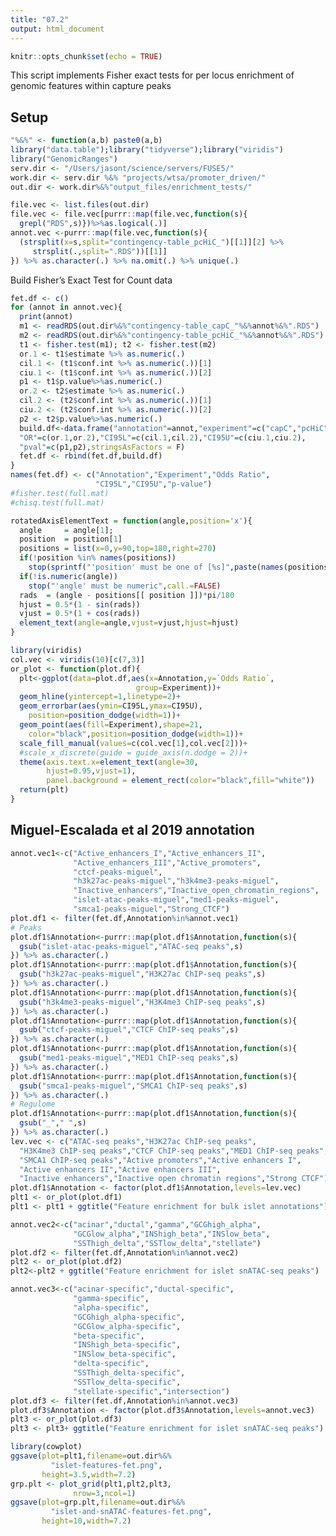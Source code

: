 ```yaml
---
title: "07.2"
output: html_document
---
```


```r
knitr::opts_chunk$set(echo = TRUE)
```

This script implements Fisher exact tests for per locus  enrichment of genomic features within capture peaks

## Setup 

```r
"%&%" <- function(a,b) paste0(a,b)
library("data.table");library("tidyverse");library("viridis")
library("GenomicRanges")
serv.dir <- "/Users/jasont/science/servers/FUSE5/"
work.dir <- serv.dir %&% "projects/wtsa/promoter_driven/"
out.dir <- work.dir%&%"output_files/enrichment_tests/"
```

```r
file.vec <- list.files(out.dir)
file.vec <- file.vec[purrr::map(file.vec,function(s){
  grepl("RDS",s)})%>%as.logical(.)]
annot.vec <-purrr::map(file.vec,function(s){
  (strsplit(x=s,split="contingency-table_pcHiC_")[[1]][2] %>%
     strsplit(.,split=".RDS"))[[1]]
}) %>% as.character(.) %>% na.omit(.) %>% unique(.)
```

Build Fisher's Exact Test for Count data 
```r
fet.df <- c()
for (annot in annot.vec){
  print(annot)
  m1 <- readRDS(out.dir%&%"contingency-table_capC_"%&%annot%&%".RDS")
  m2 <- readRDS(out.dir%&%"contingency-table_pcHiC_"%&%annot%&%".RDS")
  t1 <- fisher.test(m1); t2 <- fisher.test(m2)
  or.1 <- t1$estimate %>% as.numeric(.)
  cil.1 <- (t1$conf.int %>% as.numeric(.))[1]
  ciu.1 <- (t1$conf.int %>% as.numeric(.))[2]
  p1 <- t1$p.value%>%as.numeric(.)
  or.2 <- t2$estimate %>% as.numeric(.)
  cil.2 <- (t2$conf.int %>% as.numeric(.))[1]
  ciu.2 <- (t2$conf.int %>% as.numeric(.))[2]
  p2 <- t2$p.value%>%as.numeric(.)
  build.df<-data.frame("annotation"=annot,"experiment"=c("capC","pcHiC"),
  "OR"=c(or.1,or.2),"CI95L"=c(cil.1,cil.2),"CI95U"=c(ciu.1,ciu.2),
  "pval"=c(p1,p2),stringsAsFactors = F)
  fet.df <- rbind(fet.df,build.df)
}
names(fet.df) <- c("Annotation","Experiment","Odds Ratio",
                   "CI95L","CI95U","p-value")
#fisher.test(full.mat)
#chisq.test(full.mat)
```

```r
rotatedAxisElementText = function(angle,position='x'){
  angle     = angle[1]; 
  position  = position[1]
  positions = list(x=0,y=90,top=180,right=270)
  if(!position %in% names(positions))
    stop(sprintf("'position' must be one of [%s]",paste(names(positions),collapse=", ")),call.=FALSE)
  if(!is.numeric(angle))
    stop("'angle' must be numeric",call.=FALSE)
  rads  = (angle - positions[[ position ]])*pi/180
  hjust = 0.5*(1 - sin(rads))
  vjust = 0.5*(1 + cos(rads))
  element_text(angle=angle,vjust=vjust,hjust=hjust)
}
```


```r
library(viridis)
col.vec <- viridis(10)[c(7,3)]
or_plot <- function(plot.df){
  plt<-ggplot(data=plot.df,aes(x=Annotation,y=`Odds Ratio`,
                            group=Experiment))+
  geom_hline(yintercept=1,linetype=2)+
  geom_errorbar(aes(ymin=CI95L,ymax=CI95U),
    position=position_dodge(width=1))+
  geom_point(aes(fill=Experiment),shape=21,
    color="black",position=position_dodge(width=1))+
  scale_fill_manual(values=c(col.vec[1],col.vec[2]))+
  #scale_x_discrete(guide = guide_axis(n.dodge = 2))+
  theme(axis.text.x=element_text(angle=30,
        hjust=0.95,vjust=1),
        panel.background = element_rect(color="black",fill="white"))
  return(plt)
}
```

## Miguel-Escalada et al 2019 annotation 

```r
annot.vec1<-c("Active_enhancers_I","Active_enhancers_II",
              "Active_enhancers_III","Active_promoters",
              "ctcf-peaks-miguel",
              "h3k27ac-peaks-miguel","h3k4me3-peaks-miguel",
              "Inactive_enhancers","Inactive_open_chromatin_regions",
              "islet-atac-peaks-miguel","med1-peaks-miguel",
              "smca1-peaks-miguel","Strong_CTCF")
plot.df1 <- filter(fet.df,Annotation%in%annot.vec1)
# Peaks
plot.df1$Annotation<-purrr::map(plot.df1$Annotation,function(s){
  gsub("islet-atac-peaks-miguel","ATAC-seq peaks",s)
}) %>% as.character(.)
plot.df1$Annotation<-purrr::map(plot.df1$Annotation,function(s){
  gsub("h3k27ac-peaks-miguel","H3K27ac ChIP-seq peaks",s)
}) %>% as.character(.)
plot.df1$Annotation<-purrr::map(plot.df1$Annotation,function(s){
  gsub("h3k4me3-peaks-miguel","H3K4me3 ChIP-seq peaks",s)
}) %>% as.character(.)
plot.df1$Annotation<-purrr::map(plot.df1$Annotation,function(s){
  gsub("ctcf-peaks-miguel","CTCF ChIP-seq peaks",s)
}) %>% as.character(.)
plot.df1$Annotation<-purrr::map(plot.df1$Annotation,function(s){
  gsub("med1-peaks-miguel","MED1 ChIP-seq peaks",s)
}) %>% as.character(.)
plot.df1$Annotation<-purrr::map(plot.df1$Annotation,function(s){
  gsub("smca1-peaks-miguel","SMCA1 ChIP-seq peaks",s)
}) %>% as.character(.)
# Regulome 
plot.df1$Annotation<-purrr::map(plot.df1$Annotation,function(s){
  gsub("_"," ",s)
}) %>% as.character(.)
lev.vec <- c("ATAC-seq peaks","H3K27ac ChIP-seq peaks",
  "H3K4me3 ChIP-seq peaks","CTCF ChIP-seq peaks","MED1 ChIP-seq peaks",
  "SMCA1 ChIP-seq peaks","Active promoters","Active enhancers I",
  "Active enhancers II","Active enhancers III",
  "Inactive enhancers","Inactive open chromatin regions","Strong CTCF")
plot.df1$Annotation <- factor(plot.df1$Annotation,levels=lev.vec)
plt1 <- or_plot(plot.df1)
plt1 <- plt1 + ggtitle("Feature enrichment for bulk islet annotations")
```


```r
annot.vec2<-c("acinar","ductal","gamma","GCGhigh_alpha",
              "GCGlow_alpha","INShigh_beta","INSlow_beta",
              "SSThigh_delta","SSTlow_delta","stellate")
plot.df2 <- filter(fet.df,Annotation%in%annot.vec2)
plt2 <- or_plot(plot.df2)
plt2<-plt2 + ggtitle("Feature enrichment for islet snATAC-seq peaks")
```


```r
annot.vec3<-c("acinar-specific","ductal-specific",
              "gamma-specific",
              "alpha-specific",
              "GCGhigh_alpha-specific",
              "GCGlow_alpha-specific",
              "beta-specific",
              "INShigh_beta-specific",
              "INSlow_beta-specific",
              "delta-specific",
              "SSThigh_delta-specific",
              "SSTlow_delta-specific",
              "stellate-specific","intersection")
plot.df3 <- filter(fet.df,Annotation%in%annot.vec3)
plot.df3$Annotation <- factor(plot.df3$Annotation,levels=annot.vec3)
plt3 <- or_plot(plot.df3)
plt3 <- plt3+ ggtitle("Feature enrichment for islet snATAC-seq peaks")
```


```r
library(cowplot)
ggsave(plot=plt1,filename=out.dir%&%
         "islet-features-fet.png",
       height=3.5,width=7.2)
grp.plt <- plot_grid(plt1,plt2,plt3,
              nrow=3,ncol=1)
ggsave(plot=grp.plt,filename=out.dir%&%
         "islet-and-snATAC-features-fet.png",
       height=10,width=7.2)
```

